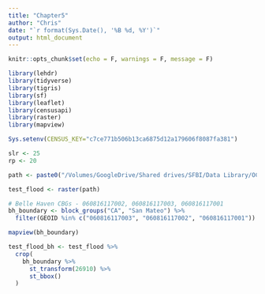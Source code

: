 ```yaml
---
title: "Chapter5"
author: "Chris"
date: "`r format(Sys.Date(), '%B %d, %Y')`"
output: html_document
---
```


```r
knitr::opts_chunk$set(echo = F, warnings = F, message = F)
```

```r
library(lehdr)
library(tidyverse)
library(tigris)
library(sf)
library(leaflet)
library(censusapi)
library(raster)
library(mapview)

Sys.setenv(CENSUS_KEY="c7ce771b506b13ca6875d12a179606f8087fa381")
```

```r
slr <- 25
rp <- 20

path <- paste0("/Volumes/GoogleDrive/Shared drives/SFBI/Data Library/OCOF/san_mateo_flooding_slr",str_pad(slr, 3, "left", "0"), "/flooding/v2.1/county_san_mateo_flddepth_slr", str_pad(slr, 3, "left", "0"), "_w", str_pad(rp, 3, "left", "0"), ".tif")

test_flood <- raster(path)

# Belle Haven CBGs - 060816117002, 060816117003, 060816117001
bh_boundary <- block_groups("CA", "San Mateo") %>% 
  filter(GEOID %in% c("060816117003", "060816117002", "060816117001"))

mapview(bh_boundary)

test_flood_bh <- test_flood %>% 
  crop(
    bh_boundary %>% 
      st_transform(26910) %>% 
      st_bbox()
  )


```

```r
```


